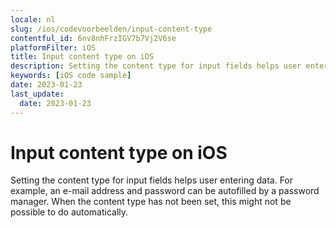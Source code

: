 ```yaml
---
locale: nl
slug: /ios/codevoorbeelden/input-content-type
contentful_id: 6nv8nhFrzIGV7b7Vj2V6se
platformFilter: iOS
title: Input content type on iOS
description: Setting the content type for input fields helps user entering data.
keywords: [iOS code sample]
date: 2023-01-23
last_update:
  date: 2023-01-23
---
```


# Input content type on iOS

Setting the content type for input fields helps user entering data. For example, an e-mail address and password can be autofilled by a password manager. When the content type has not been set, this might not be possible to do automatically.

<CodeSample id="input-content-type" locale="nl" platform="ios"/>

